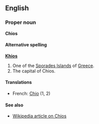 ==English==
===Proper noun===
'''Chios'''

====Alternative spelling====
'''[[Khios]]'''

#One of the [[Sporades Islands]] of [[Greece]].
#The capital of Chios.

====Translations====
*French: [[Chio]] (1, 2)

====See also====
*[[en:Khios|Wikipedia article on Chios]]